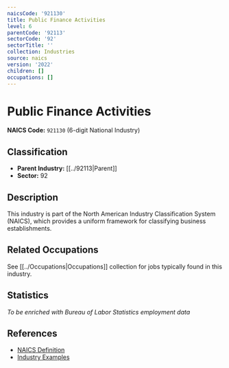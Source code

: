 ```yaml
---
naicsCode: '921130'
title: Public Finance Activities
level: 6
parentCode: '92113'
sectorCode: '92'
sectorTitle: ''
collection: Industries
source: naics
version: '2022'
children: []
occupations: []
---
```

# Public Finance Activities

**NAICS Code:** `921130` (6-digit National Industry)

## Classification

- **Parent Industry:** [[../92113|Parent]]
- **Sector:** 92

## Description

This industry is part of the North American Industry Classification System (NAICS), which provides a uniform framework for classifying business establishments.

## Related Occupations

See [[../Occupations|Occupations]] collection for jobs typically found in this industry.

## Statistics

*To be enriched with Bureau of Labor Statistics employment data*

## References

- [NAICS Definition](https://www.census.gov/naics/)
- [Industry Examples](https://www.census.gov/naics/2022NAICS/)
